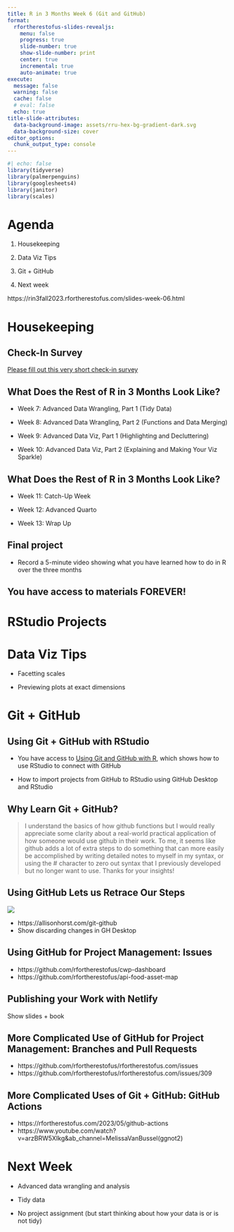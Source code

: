 ```yaml
---
title: R in 3 Months Week 6 (Git and GitHub)
format:
  rfortherestofus-slides-revealjs:
    menu: false
    progress: true
    slide-number: true
    show-slide-number: print
    center: true
    incremental: true
    auto-animate: true
execute: 
  message: false
  warning: false
  cache: false
  # eval: false
  echo: true
title-slide-attributes:
  data-background-image: assets/rru-hex-bg-gradient-dark.svg
  data-background-size: cover
editor_options: 
  chunk_output_type: console
---
```


```r
#| echo: false
library(tidyverse)
library(palmerpenguins)
library(googlesheets4)
library(janitor)
library(scales)
```

# Agenda

1. Housekeeping

1. Data Viz Tips

1. Git + GitHub

1. Next week

::: {.notes}
https://rin3fall2023.rfortherestofus.com/slides-week-06.html
:::

# Housekeeping {.inverse}

## Check-In Survey

[Please fill out this very short check-in survey](https://forms.gle/rCBCkysZLa6LiESw6)

## What Does the Rest of R in 3 Months Look Like?

- Week 7: Advanced Data Wrangling, Part 1 (Tidy Data)

- Week 8: Advanced Data Wrangling, Part 2 (Functions and Data Merging)

- Week 9: Advanced Data Viz, Part 1 (Highlighting and Decluttering)

- Week 10: Advanced Data Viz, Part 2 (Explaining and Making Your Viz Sparkle)

## What Does the Rest of R in 3 Months Look Like?

- Week 11: Catch-Up Week

- Week 12: Advanced Quarto

- Week 13: Wrap Up

## Final project

- Record a 5-minute video showing what you have learned how to do in R over the three months

## You have access to materials FOREVER! {.inverse}

# RStudio Projects {.inverse}

# Data Viz Tips

- Facetting scales

- Previewing plots at exact dimensions

# Git + GitHub {.inverse}

## Using Git + GitHub with RStudio

- You have access to [Using Git and GitHub with R](https://rfortherestofus.com/courses/git-github), which shows how to use RStudio to connect with GitHub

- How to import projects from GitHub to RStudio using GitHub Desktop and RStudio

## Why Learn Git + GitHub?

>  I understand the basics of how github functions but I would really appreciate some clarity about a real-world practical application of how someone would use github in their work. To me, it seems like github adds a lot of extra steps to do something that can more easily be accomplished by writing detailed notes to myself in my syntax, or using the # character to zero out syntax that I previously developed but no longer want to use. Thanks for your insights!

## Using GitHub Lets us Retrace Our Steps

![](https://cdn.myportfolio.com/45214904-6a61-4e23-98d6-b140f8654a40/78587c8b-fa99-4c94-bce2-026cf4e588b5.png?h=dbb1a78f096f524380f5f3eb70fa6d7b)

::: {.notes}
- https://allisonhorst.com/git-github
- Show discarding changes in GH Desktop
:::

## Using GitHub for Project Management: Issues

::: {.notes}
- https://github.com/rfortherestofus/cwp-dashboard
- https://github.com/rfortherestofus/api-food-asset-map
:::

## Publishing your Work with Netlify

::: {.notes}
Show slides + book
:::

## More Complicated Use of GitHub for Project Management: Branches and Pull Requests

::: {.notes}
- https://github.com/rfortherestofus/rfortherestofus.com/issues
- https://github.com/rfortherestofus/rfortherestofus.com/issues/309
:::


## More Complicated Uses of Git + GitHub: GitHub Actions

::: {.notes}
- https://rfortherestofus.com/2023/05/github-actions
- https://www.youtube.com/watch?v=arzBRW5XIkg&ab_channel=MelissaVanBussel(ggnot2)
:::


# Next Week

- Advanced data wrangling and analysis

- Tidy data

- No project assignment (but start thinking about how your data is or is not tidy)

